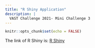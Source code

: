 ```yaml
---
title: "R Shiny Application"
description: |
  VAST Challenge 2021- Mini Challenge 3
---
```

```r
knitr::opts_chunk$set(echo = FALSE)
```

The link of R Shiny is: [R Shiny](http://vast2021challenge3.shinyapps.io/vastchallenge3_G9)



